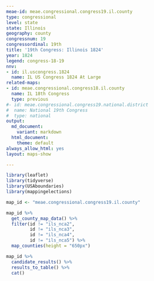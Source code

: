 ```yaml
---
meae-id: meae.congressional.congress19.il.county
type: congressional
level: state
state: Illinois
geography: county
congressnum: 19
congressordinal: 19th
title: '19th Congress: Illinois 1824'
year: 1824
legend: congress-18-19
nnv:
- id: il.uscongress.1824
  name: IL US Congress 1824 At Large
related-maps:
- id: meae.congressional.congress18.il.county
  name: IL 18th Congress
  type: previous
#- id: meae.congressional.congress19.national.district
#  name: National 19th Congress
#  type: national
output:
  md_document:
    variant: markdown
  html_document:
    theme: default
always_allow_html: yes
layout: maps-show

---
```


```r
library(leaflet)
library(tidyverse)
library(USAboundaries)
library(mappingelections)

map_id <- "meae.congressional.congress19.il.county"
```

<div class="map">

```r
map_id %>%
  get_county_map_data() %>%
  filter(id != "ils_nca2",
         id != "ils_nca3",
         id != "ils_nca4",
         id != "ils_nca5") %>% 
  map_counties(height = "650px")
```

</div>

<div class="results-table">

```r
map_id %>%
  candidate_results() %>%
  results_to_table() %>%
  cat()
```

</div>
